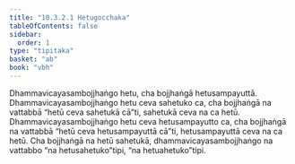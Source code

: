 ```yaml
---
title: "10.3.2.1 Hetugocchaka"
tableOfContents: false
sidebar:
  order: 1
type: "tipitaka"
basket: "ab"
book: "vbh"
---
```



<DynamicBreadcrumb />

<Division number="485" book="vbh" bookNo="30" page="242">

<Paragraph number="1618" book="vbh">
Dhammavicayasambojjhaṅgo hetu, cha bojjhaṅgā hetusampayuttā. Dhammavicayasambojjhaṅgo hetu ceva sahetuko ca, cha bojjhaṅgā na vattabbā “hetū ceva sahetukā cā”ti, sahetukā ceva na ca hetū. Dhammavicayasambojjhaṅgo hetu ceva hetusampayutto ca, cha bojjhaṅgā na vattabbā “hetū ceva hetusampayuttā cā”ti, hetusampayuttā ceva na ca hetū. Cha bojjhaṅgā na hetū sahetukā, dhammavicayasambojjhaṅgo na vattabbo “na hetusahetuko”tipi, “na hetuahetuko”tipi.
</Paragraph>
</Division>